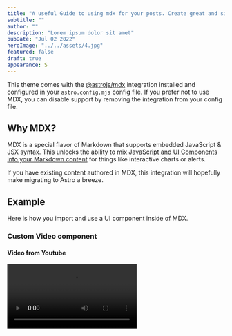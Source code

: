 ```yaml
---
title: "A useful Guide to using mdx for your posts. Create great and simple formatting."
subtitle: ""
author: ""
description: "Lorem ipsum dolor sit amet"
pubDate: "Jul 02 2022"
heroImage: "../../assets/4.jpg"
featured: false
draft: true
appearance: S
---
```


This theme comes with the [@astrojs/mdx](https://docs.astro.build/en/guides/integrations-guide/mdx/) integration installed and configured in your `astro.config.mjs` config file. If you prefer not to use MDX, you can disable support by removing the integration from your config file.

## Why MDX?

MDX is a special flavor of Markdown that supports embedded JavaScript & JSX syntax. This unlocks the ability to [mix JavaScript and UI Components into your Markdown content](https://docs.astro.build/en/guides/markdown-content/#mdx-features) for things like interactive charts or alerts.

If you have existing content authored in MDX, this integration will hopefully make migrating to Astro a breeze.

## Example

Here is how you import and use a UI component inside of MDX.

### Custom Video component


#### Video from Youtube

<Video src="https://www.youtube.com/watch?v=Ygg0bXls8CA" />
#### Video from Vimeo
<Video src="https://vimeo.com/486087661" />
#### Default view if a video link could not be parsed
<Video src="https://www.unknown-platform.com/1234" />

## More Links

- [MDX Syntax Documentation](https://mdxjs.com/docs/what-is-mdx)
- [Astro Usage Documentation](https://docs.astro.build/en/guides/markdown-content/#markdown-and-mdx-pages)
- **Note:** [Client Directives](https://docs.astro.build/en/reference/directives-reference/#client-directives) are still required to create interactive components. Otherwise, all components in your MDX will render as static HTML (no JavaScript) by default.
